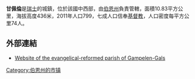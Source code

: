 '''甘佩倫'''是[[瑞士|瑞士]]的城鎮，位於該國中西部，由[[伯恩州|伯恩州]]負責管轄，面積10.83平方公里，海拔高度436米，2011年人口799，七成人口信奉[[基督教|基督教]]，人口密度每平方公里74人。

==外部連結==
* [http://www.kirchegampelengals.ch/ Website of the evangelical-reformed parish of Gampelen-Gals] {{Wayback|url=http://www.kirchegampelengals.ch/ |date=20170911171136 }}

{{Switzerland-geo-stub}}
[[Category:伯恩州的市镇|Category:伯恩州的市镇]]